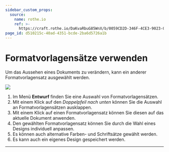 ```yaml
---
sidebar_custom_props:
  source:
    name: rothe.io
    ref: >-
      https://craft.rothe.io/DaKvaRbuG85WnX/b/0059CD2D-346F-4CE3-9023-0118A7792A9F/1.3-%E2%80%94-Formatvorlagens%C3%A4tze
page_id: d510215c-40ad-4351-bcde-2ba6d5726a1b
---
```



# Formatvorlagensätze verwenden

Um das Aussehen eines Dokuments zu verändern, kann ein anderer Formatvorlagensatz ausgewählt werden.

![](img/entwurf.png)

1. Im Menü __Entwurf__ finden Sie eine Auswahl von Formatvorlagensätzen.
2. Mit einem Klick auf den _Doppelpfeil nach unten_ können Sie die Auswahl an Formatvorlagensätzen ausklappen.
3. Mit einem Klick auf einen Formatvorlagensatz können Sie diesen auf das aktuelle Dokument anwenden.
4. Den gewählten Formatvorlagensatz können Sie durch die Wahl eines Designs individuell anpassen.
5. Es können auch alternative Farben- und Schriftsätze gewählt werden.
6. Es kann auch ein eigenes Design gespeichert werden.

---

